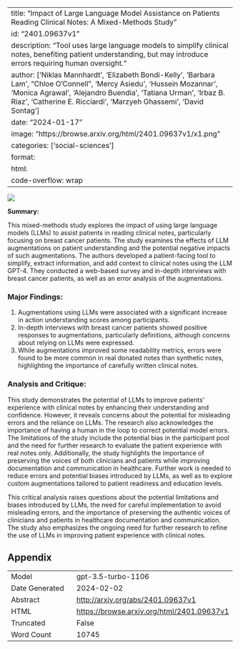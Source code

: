 
---
title: "Impact of Large Language Model Assistance on Patients Reading Clinical Notes: A Mixed-Methods Study"
id: "2401.09637v1"
description: "Tool uses large language models to simplify clinical notes, benefiting patient understanding, but may introduce errors requiring human oversight."
author: ['Niklas Mannhardt', 'Elizabeth Bondi-Kelly', 'Barbara Lam', "Chloe O'Connell", 'Mercy Asiedu', 'Hussein Mozannar', 'Monica Agrawal', 'Alejandro Buendia', 'Tatiana Urman', 'Irbaz B. Riaz', 'Catherine E. Ricciardi', 'Marzyeh Ghassemi', 'David Sontag']
date: "2024-01-17"
image: "https://browse.arxiv.org/html/2401.09637v1/x1.png"
categories: ['social-sciences']
format:
  html:
    code-overflow: wrap
---

![](https://browse.arxiv.org/html/2401.09637v1/x1.png)

**Summary:**

This mixed-methods study explores the impact of using large language models (LLMs) to assist patients in reading clinical notes, particularly focusing on breast cancer patients. The study examines the effects of LLM augmentations on patient understanding and the potential negative impacts of such augmentations. The authors developed a patient-facing tool to simplify, extract information, and add context to clinical notes using the LLM GPT-4. They conducted a web-based survey and in-depth interviews with breast cancer patients, as well as an error analysis of the augmentations.

### Major Findings:
1. Augmentations using LLMs were associated with a significant increase in action understanding scores among participants.
2. In-depth interviews with breast cancer patients showed positive responses to augmentations, particularly definitions, although concerns about relying on LLMs were expressed.
3. While augmentations improved some readability metrics, errors were found to be more common in real donated notes than synthetic notes, highlighting the importance of carefully written clinical notes.

### Analysis and Critique:
This study demonstrates the potential of LLMs to improve patients' experience with clinical notes by enhancing their understanding and confidence. However, it reveals concerns about the potential for misleading errors and the reliance on LLMs. The research also acknowledges the importance of having a human in the loop to correct potential model errors. The limitations of the study include the potential bias in the participant pool and the need for further research to evaluate the patient experience with real notes only. Additionally, the study highlights the importance of preserving the voices of both clinicians and patients while improving documentation and communication in healthcare. Further work is needed to reduce errors and potential biases introduced by LLMs, as well as to explore custom augmentations tailored to patient readiness and education levels.

This critical analysis raises questions about the potential limitations and biases introduced by LLMs, the need for careful implementation to avoid misleading errors, and the importance of preserving the authentic voices of clinicians and patients in healthcare documentation and communication. The study also emphasizes the ongoing need for further research to refine the use of LLMs in improving patient experience with clinical notes.

## Appendix

|          |          |
|----------|----------|
| Model     | gpt-3.5-turbo-1106       |
| Date Generated     | 2024-02-02       |
| Abstract | [http://arxiv.org/abs/2401.09637v1](http://arxiv.org/abs/2401.09637v1)        |
| HTML     | [https://browse.arxiv.org/html/2401.09637v1](https://browse.arxiv.org/html/2401.09637v1)       |
| Truncated       | False       |
| Word Count       | 10745       |